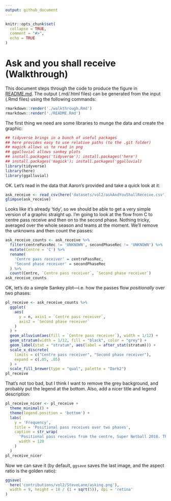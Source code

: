 ```yaml
---
output: github_document
---
```


<!-- README.md is generated from README.Rmd. Please edit that file -->

```r
knitr::opts_chunk$set(
  collapse = TRUE,
  comment = "#>",
  echo = TRUE
)
```

# Ask and you shall receive (Walkthrough)

This document steps through the code to produce the figure in [README.md](./README.md). The output (.md/.html files) can be generated from the input (.Rmd files) using the following commands:

```r
rmarkdown::render('./walkthrough.Rmd')
rmarkdown::render('./README.Rmd')
```

The first thing we need are some libraries to munge the data and create the graphic:

```r
## tidyverse brings in a bunch of useful packages
## here provides easy to use relative paths (to the .git folder)
## magick allows us to read in png
## ggalluvial allows sankey plots
## install.packages('tidyverse'); install.packages('here')
## install.packages('magick'); install.packages('ggalluvial)
library(tidyverse)
library(here)
library(ggalluvial)
```

OK. Let's read in the data that Aaron's provided and take a quick look at it:

```r
ask_receive <- read_csv(here('datasets/vol2/askAndYouShallReceive.csv'))
glimpse(ask_receive)
```

Looks like it's already 'tidy', so we should be able to get a very simple version of a graphic straight up. I'm going to look at the flow from C to centre pass receive and then on to the second phase. Nothing tricky, averaged over the whole season and teams at the moment. We'll remove the unknowns and then count the passes:

```r
ask_receive_counts <- ask_receive %>%
  filter(centrePassRec != 'UNKNOWN', secondPhaseRec != 'UNKNOWN') %>%
  mutate(Centre = 'C') %>%
  rename(
    'Centre pass receiver' = centrePassRec,
    'Second phase receiver' = secondPhaseRec
  ) %>%
  count(Centre, `Centre pass receiver`, `Second phase receiver`)
ask_receive_counts
```

OK, let's do a simple Sankey plot&mdash;i.e. how the passes flow _positionally_ over two phases:

```r
pl_receive <- ask_receive_counts %>%
  ggplot(
    aes(
      y = n, axis1 = `Centre pass receiver`,
      axis2 = `Second phase receiver`
    )
  ) +
  geom_alluvium(aes(fill = `Centre pass receiver`), width = 1/12) +
  geom_stratum(width = 1/12, fill = "black", color = "grey") +
  geom_label(stat = "stratum", aes(label = after_stat(stratum))) +
  scale_x_discrete(
    limits = c("Centre pass receiver", "Second phase receiver"),
    expand = c(.05, .05)
  ) +
  scale_fill_brewer(type = "qual", palette = "Dark2")
pl_receive
```

That's not too bad, but I think I want to remove the grey background, and probably put the legend at the bottom. Also, add a nicer title and legend description:

```r
pl_receive_nicer <- pl_receive +
  theme_minimal() +
  theme(legend.position = 'bottom') +
  labs(
    y = 'Frequency',
    title = 'Positional pass receives over two phases',
    caption = str_wrap(
      'Positional pass receives from the centre, Super Netball 2018. The left hand side shows the first (positional) player to receive the ball from a centre pass, with the flows showing the second phase. The flows are coloured by position.',
      width = 120
    )
  )
pl_receive_nicer
```

Now we can save it (by default, `ggsave` saves the last image, and the aspect ratio is the golden ratio):

```r
ggsave(
  here('contributions/vol2/SteveLane/asking.png'),
  width = 9, height = 18 / (1 + sqrt(5)), dpi = 'retina'
)

```
